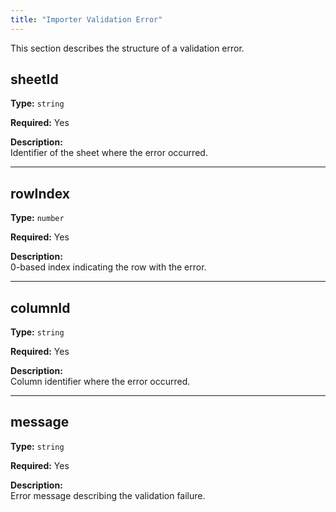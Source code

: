 ```yaml
---
title: "Importer Validation Error"
---
```


This section describes the structure of a validation error.

## sheetId

**Type:** `string`

**Required:** Yes

**Description:**  
Identifier of the sheet where the error occurred.

---

## rowIndex

**Type:** `number`

**Required:** Yes

**Description:**  
0-based index indicating the row with the error.

---

## columnId

**Type:** `string`

**Required:** Yes

**Description:**  
Column identifier where the error occurred.

---

## message

**Type:** `string`

**Required:** Yes

**Description:**  
Error message describing the validation failure.
